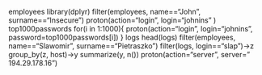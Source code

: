 employees
library(dplyr)
filter(employees, name=="John", surname=="Insecure")
proton(action="login", login="johnins" )
top1000passwords
for(i in 1:1000){
proton(action="login", login="johnins", password=top1000passwords[i])
}
logs
head(logs)
filter(employees, name=="Slawomir", surname=="Pietraszko")
filter(logs, login=="slap")->z
group_by(z, host)->y
summarize(y, n())
proton(action="server", server=" 194.29.178.16")
